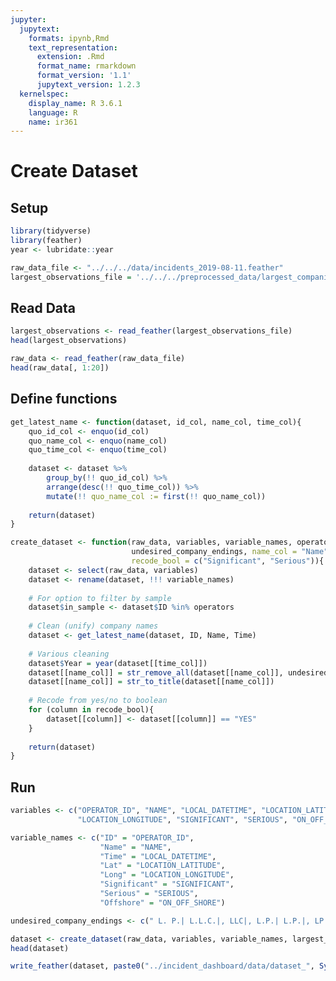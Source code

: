 ```yaml
---
jupyter:
  jupytext:
    formats: ipynb,Rmd
    text_representation:
      extension: .Rmd
      format_name: rmarkdown
      format_version: '1.1'
      jupytext_version: 1.2.3
  kernelspec:
    display_name: R 3.6.1
    language: R
    name: ir361
---
```


# Create Dataset


## Setup

```r
library(tidyverse)
library(feather)
year <- lubridate::year
```

```r
raw_data_file <- "../../../data/incidents_2019-08-11.feather"
largest_observations_file = '../../../preprocessed_data/largest_companies_2019-09-08.feather'
```

## Read Data

```r
largest_observations <- read_feather(largest_observations_file)
head(largest_observations)
```

```r
raw_data <- read_feather(raw_data_file)
head(raw_data[, 1:20])
```

## Define functions

```r
get_latest_name <- function(dataset, id_col, name_col, time_col){
    quo_id_col <- enquo(id_col)
    quo_name_col <- enquo(name_col)
    quo_time_col <- enquo(time_col)
    
    dataset <- dataset %>%
        group_by(!! quo_id_col) %>%
        arrange(desc(!! quo_time_col)) %>%
        mutate(!! quo_name_col := first(!! quo_name_col))
    
    return(dataset)
}
```

```r
create_dataset <- function(raw_data, variables, variable_names, operators, 
                           undesired_company_endings, name_col = "Name", time_col = "Time", 
                           recode_bool = c("Significant", "Serious")){
    dataset <- select(raw_data, variables)
    dataset <- rename(dataset, !!! variable_names)
    
    # For option to filter by sample
    dataset$in_sample <- dataset$ID %in% operators
    
    # Clean (unify) company names
    dataset <- get_latest_name(dataset, ID, Name, Time)
    
    # Various cleaning
    dataset$Year = year(dataset[[time_col]])
    dataset[[name_col]] = str_remove_all(dataset[[name_col]], undesired_company_endings)
    dataset[[name_col]] = str_to_title(dataset[[name_col]])
    
    # Recode from yes/no to boolean
    for (column in recode_bool){
        dataset[[column]] <- dataset[[column]] == "YES"
    }
    
    return(dataset)
}
```

## Run

```r
variables <- c("OPERATOR_ID", "NAME", "LOCAL_DATETIME", "LOCATION_LATITUDE", 
               "LOCATION_LONGITUDE", "SIGNIFICANT", "SERIOUS", "ON_OFF_SHORE")

variable_names <- c("ID" = "OPERATOR_ID", 
                    "Name" = "NAME", 
                    "Time" = "LOCAL_DATETIME", 
                    "Lat" = "LOCATION_LATITUDE", 
                    "Long" = "LOCATION_LONGITUDE", 
                    "Significant" = "SIGNIFICANT", 
                    "Serious" = "SERIOUS", 
                    "Offshore" = "ON_OFF_SHORE")

undesired_company_endings <- c(" L. P.| L.L.C.|, LLC|, L.P.| L.P.|, LP|LP|LLC|, LIMITED PARTNERSHIP|, A DIVISION OF EXXON MOBIL CORPORATION")
```

```r
dataset <- create_dataset(raw_data, variables, variable_names, largest_observations$OPERATOR_ID, undesired_company_endings)
head(dataset)
```

```r
write_feather(dataset, paste0("../incident_dashboard/data/dataset_", Sys.Date(), ".feather"))
```
